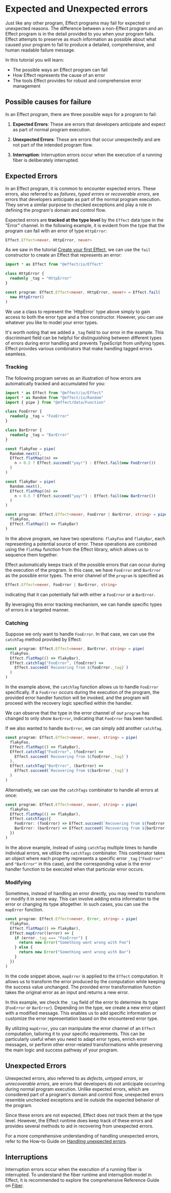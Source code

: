 
# Expected and Unexpected errors

Just like any other program, Effect programs may fail for expected or unexpected reasons.
The difference between a non-Effect program and an Effect program is in the detail provided to you when your program fails.
Effect attempts to preserve as much information as possible about what caused your program to fail to produce a detailed,
comprehensive, and human readable failure message.

In this tutorial you will learn:

- The possible ways an Effect program can fail
- How Effect represents the cause of an error
- The tools Effect provides for robust and comprehensive error management

## Possible causes for failure

In an Effect program, there are three possible ways for a program to fail:

1. **Expected Errors**: These are errors that developers anticipate and expect as part of normal program execution.

2. **Unexpected Errors**: These are errors that occur unexpectedly and are not part of the intended program flow.

3. **Interruption**: Interruption errors occur when the execution of a running fiber is deliberately interrupted.

## Expected Errors

In an Effect program, it is common to encounter expected errors. These errors, also referred to as _failures_, _typed errors_
or _recoverable errors_, are errors that developers anticipate as part of the normal program execution.
They serve a similar purpose to checked exceptions and play a role in defining the program's domain and control flow.

Expected errors are **tracked at the type level** by the `Effect` data type in the "Error" channel.
In the following example, it is evident from the type that the program can fail with an error of type `HttpError`:

```ts /HttpError/
Effect.Effect<never, HttpError, never>
```

As we saw in the tutorial [Create your first Effect](../getting-started/creating), we can use the `fail` constructor to create an Effect
that represents an error:

```ts
import * as Effect from "@effect/io/Effect"

class HttpError {
  readonly _tag = "HttpError"
}

const program: Effect.Effect<never, HttpError, never> = Effect.fail(
  new HttpError()
)
```

<Callout type="info">
  We use a class to represent the `HttpError` type above simply to gain access
  to both the error type and a free constructor. However, you can use whatever
  you like to model your error types.
</Callout>

It's worth noting that we added a `_tag` field to our error in the example.
This discriminant field can be helpful for distinguishing between different types of errors during error handling and prevents TypeScript
from unifying types.
Effect provides various combinators that make handling tagged errors seamless.

### Tracking

The following program serves as an illustration of how errors are automatically tracked and accumulated for you:

```ts
import * as Effect from "@effect/io/Effect"
import * as Random from "@effect/io/Random"
import { pipe } from "@effect/data/Function"

class FooError {
  readonly _tag = "FooError"
}

class BarError {
  readonly _tag = "BarError"
}

const flakyFoo = pipe(
  Random.next(),
  Effect.flatMap((n) =>
    n > 0.5 ? Effect.succeed("yay!") : Effect.fail(new FooError())
  )
)

const flakyBar = pipe(
  Random.next(),
  Effect.flatMap((n) =>
    n > 0.5 ? Effect.succeed("yay!") : Effect.fail(new BarError())
  )
)

const program: Effect.Effect<never, FooError | BarError, string> = pipe(
  flakyFoo,
  Effect.flatMap(() => flakyBar)
)
```

In the above program, we have two operations: `flakyFoo` and `flakyBar`, each representing a potential source of error.
These operations are combined using the `flatMap` function from the Effect library, which allows us to sequence them together.

Effect automatically keeps track of the possible errors that can occur during the execution of the program.
In this case, we have `FooError` and `BarError` as the possible error types.
The error channel of the `program` is specified as

```ts /FooError | BarError/
Effect.Effect<never, FooError | BarError, string>
```

indicating that it can potentially fail with either a `FooError` or a `BarError`.

By leveraging this error tracking mechanism, we can handle specific types of errors in a targeted manner.

### Catching

Suppose we only want to handle `FooError`. In that case, we can use the `catchTag` method provided by Effect:

```ts
const program: Effect.Effect<never, BarError, string> = pipe(
  flakyFoo,
  Effect.flatMap(() => flakyBar),
  Effect.catchTag("FooError", (fooError) =>
    Effect.succeed(`Recovering from ${fooError._tag}`)
  )
)
```

In the example above, the `catchTag` function allows us to handle `FooError` specifically.
If a `FooError` occurs during the execution of the program, the provided error handler function will be invoked,
and the program will proceed with the recovery logic specified within the handler.

We can observe that the type in the error channel of our `program` has changed to only show `BarError`,
indicating that `FooError` has been handled.

If we also wanted to handle `BarError`, we can simply add another `catchTag`.

```ts
const program: Effect.Effect<never, never, string> = pipe(
  flakyFoo,
  Effect.flatMap(() => flakyBar),
  Effect.catchTag("FooError", (fooError) =>
    Effect.succeed(`Recovering from ${fooError._tag}`)
  ),
  Effect.catchTag("BarError", (barError) =>
    Effect.succeed(`Recovering from ${barError._tag}`)
  )
)
```

Alternatively, we can use the `catchTags` combinator to handle all errors at once:

```ts
const program: Effect.Effect<never, never, string> = pipe(
  flakyFoo,
  Effect.flatMap(() => flakyBar),
  Effect.catchTags({
    FooError: (fooError) => Effect.succeed(`Recovering from ${fooError._tag}`),
    BarError: (barError) => Effect.succeed(`Recovering from ${barError._tag}`),
  })
)
```

In the above example, instead of using `catchTag` multiple times to handle individual errors, we utilize the `catchTags` combinator.
This combinator takes an object where each property represents a specific error `_tag` (`"FooError"` and `"BarError"` in this case),
and the corresponding value is the error handler function to be executed when that particular error occurs.

### Modifying

Sometimes, instead of handling an error directly, you may need to transform or modify it in some way.
This can involve adding extra information to the error or changing its type altogether.
In such cases, you can use the `mapError` function.

```ts
const program: Effect.Effect<never, Error, string> = pipe(
  flakyFoo,
  Effect.flatMap(() => flakyBar),
  Effect.mapError((error) => {
    if (error._tag === "FooError") {
      return new Error("Something went wrong with Foo")
    } else {
      return new Error("Something went wrong with Bar")
    }
  })
)
```

In the code snippet above, `mapError` is applied to the `Effect` computation.
It allows us to transform the error produced by the computation while keeping the success value unchanged.
The provided error transformation function takes the original error as an input and returns a new error.

In this example, we check the `_tag` field of the error to determine its type (`FooError` or `BarError`).
Depending on the type, we create a new error object with a modified message.
This enables us to add specific information or customize the error representation based on the encountered error type.

By utilizing `mapError`, you can manipulate the error channel of an `Effect` computation, tailoring it to your specific requirements.
This can be particularly useful when you need to adapt error types, enrich error messages,
or perform other error-related transformations while preserving the main logic and success pathway of your program.

## Unexpected Errors

Unexpected errors, also referred to as _defects_, _untyped errors_, or _unrecoverable errors_, are errors that developers
do not anticipate occurring during normal program execution.
Unlike expected errors, which are considered part of a program's domain and control flow,
unexpected errors resemble unchecked exceptions and lie outside the expected behavior of the program.

Since these errors are not expected, Effect does not track them at the type level.
However, the Effect runtime does keep track of these errors and provides several methods to aid in recovering from unexpected errors.

For a more comprehensive understanding of handling unexpected errors,
refer to the How-to Guide on [Handling unexpected errors](../how-to-guides/cause).

## Interruptions

Interruption errors occur when the execution of a running fiber is interrupted.
To understand the fiber runtime and interruption model in Effect,
it is recommended to explore the comprehensive Reference Guide on [Fiber](../../reference-guides/fiber).

